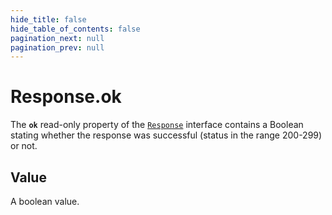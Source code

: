 ```yaml
---
hide_title: false
hide_table_of_contents: false
pagination_next: null
pagination_prev: null
---
```

# Response.ok

The **`ok`** read-only property of the [`Response`](../Response.mdx) interface contains a Boolean stating whether the response was successful (status in the range 200-299) or not.

## Value

A boolean value.

